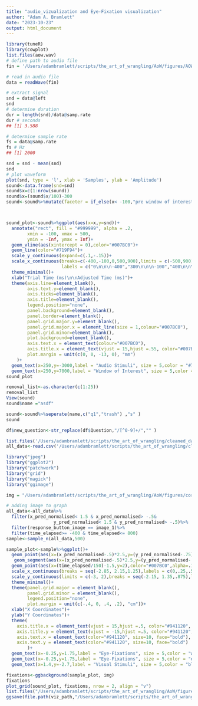 ```yaml
---
title: "audio_vizualization and Eye-Fixation visualization"
author: "Adam A. Bramlett"
date: "2023-10-23"
output: html_document
---
```


```r
library(tuneR) 
library(cowplot)
list.files(aow.wav)
# define path to audio file
fin = '/Users/adambramlett/scripts/the_art_of_wrangling/AoW/figures/AOW.wav'

# read in audio file
data = readWave(fin)

# extract signal
snd = data@left
snd
# determine duration
dur = length(snd)/data@samp.rate
dur # seconds
## [1] 3.588

# determine sample rate
fs = data@samp.rate
fs # Hz
## [1] 2000

snd = snd - mean(snd)
snd
# plot waveform
plot(snd, type = 'l', xlab = 'Samples', ylab = 'Amplitude')
sound<-data.frame(snd=snd)
sound$x=c(1:nrow(sound))
sound$x=(sound$x/100)-300
sound<-sound%>%mutate(faceter = if_else(x< -100,"pre window of interest",if_else(x> -100 & x<500,"window of interest","post window of interest")))



sound_plot<-sound%>%ggplot(aes(x=x,y=snd))+
  annotate("rect", fill = "#999999", alpha = .2, 
        xmin = -100, xmax = 500,
        ymin = -Inf, ymax = Inf)+
  geom_vline(aes(xintercept = 0),color="#007BC0")+
  geom_line(color="#719F94")+
  scale_y_continuous(expand=c(.1,-.15))+
  scale_x_continuous(breaks=c(-400,-100,0,500,900),limits = c(-500,900),
                     labels = c("0\n\n\n-400","300\n\n\n-100","400\n\n\n0","800\n\n\n400","1200\n\n\n800"))+
  theme_minimal()+
  xlab("Trial Time (ms)\n\nAdjusted Time (ms)")+
  theme(axis.line=element_blank(),
        axis.text.y=element_blank(),
        axis.ticks=element_blank(),
        axis.title=element_blank(),
        legend.position="none",
        panel.background=element_blank(),
        panel.border=element_blank(),
        panel.grid.major.y=element_blank(),
        panel.grid.major.x = element_line(size = 1,colour="#007BC0"),
        panel.grid.minor=element_blank(),
        plot.background=element_blank(),
        axis.text.x = element_text(colour="#007BC0"),
        axis.title.x = element_text(vjust = 15,hjust =.55, color="#007BC0", size=14, face="bold"),
        plot.margin = unit(c(0, 0, -13, 0), "mm")
    )+
  geom_text(x=250,y=-3000,label = "Audio Stimuli", size = 5,color = "#719F94")+
  geom_text(x=250,y=7000,label = "Window of Interest", size = 5,color = "#999999")
sound_plot
```

```r
removal_list<-as.character(c(1:25))
removal_list
View(sound)
sound$name ="asdf"

sound<-sound%>%seperate(name,c("q1","trash") ,"s" )
sound

df$new_question<-str_replace(df$Question,"/[^0-9]+/","" )
```

```r
list.files('/Users/adambramlett/scripts/the_art_of_wrangling/cleaned_data/')
all_data<-read.csv('/Users/adambramlett/scripts/the_art_of_wrangling/cleaned_data/all_data.csv')

library("jpeg") 
library("ggplot2") 
library("patchwork")
library("grid")
library("magick")
library("ggimage") 
```
```r

img = "/Users/adambramlett/scripts/the_art_of_wrangling/AoW/figures/core_four_background.jpeg"

# adding image to graph  
all_data<-all_data%>%
  filter(x_pred_normalised< 1.5 & x_pred_normalised> -.5&
                  y_pred_normalised< 1.5 & y_pred_normalised> -.5)%>%
  filter(response_button_image == image_1)%>%
  filter(time_elapsed>= -400 & time_elapsed<= 800)
sample<-sample_n(all_data,500)

sample_plot<-sample%>%ggplot()+
  geom_point(aes(x=(x_pred_normalised-.5)*2.5,y=(y_pred_normalised-.75)*2),color="#941120",alpha=.5)+
   geom_segment(aes(x=(x_pred_normalised-.5)*2.5,y=(y_pred_normalised-.75)*2, xend = (time_elapsed/150)-1.5, yend = 2),alpha=.1,color="#941120")+
  geom_point(aes(x=(time_elapsed/150)-1.5,y=2),color="#007BC0",alpha=.1)+
  scale_x_continuous(breaks = seq(-2.85, 2.15,1.25),labels = c(0,.25,.5,.75,1))+
  scale_y_continuous(limits = c(-3, 2),breaks = seq(-2.15, 1.35,.875),labels = c(0,.25,.5,.75,1))+
  theme_minimal()+
  theme(panel.grid.major = element_blank(), 
        panel.grid.minor = element_blank(),
        legend.position="none",
        plot.margin = unit(c(-.4, 0, .4, .2), "cm"))+
  xlab("X Coordinates")+
  ylab("Y Coordinates")+
  theme(
    axis.title.x = element_text(vjust = 15,hjust =.5, color="#941120", size=10),
    axis.title.y = element_text(vjust = -15,hjust =.5, color="#941120", size=10),
    axis.text.x = element_text(color="#941120", size=10, face="bold"),
    axis.text.y = element_text(color="#941120", size=10, face="bold")
        )+
  geom_text(x=-0.25,y=1.75,label = "Eye-Fixations", size = 5,color = "white",face="bold")+
  geom_text(x=-0.25,y=1.75,label = "Eye-Fixations", size = 5,color = "#941120",face="bold")+
  geom_text(x=1.4,y=-2.7,label = "Visual Stimuli", size = 5,color = "black",face="bold")

fixations<-ggbackground(sample_plot, img)
fixations
plot_grid(sound_plot, fixations, nrow = 2, align = "v")
list.files("/Users/adambramlett/scripts/the_art_of_wrangling/AoW/figures/")
ggsave(file.path(viz_path,"/Users/adambramlett/scripts/the_art_of_wrangling/AoW/figures/Core_four_R.jpeg"), width = 7, height = 8)
```




